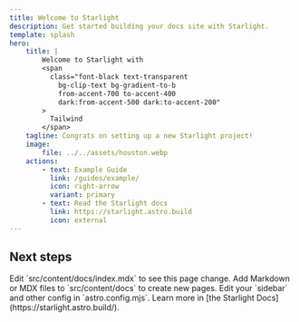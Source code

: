 ```yaml
---
title: Welcome to Starlight
description: Get started building your docs site with Starlight.
template: splash
hero:
    title: |
        Welcome to Starlight with
        <span
          class="font-black text-transparent
            bg-clip-text bg-gradient-to-b
            from-accent-700 to-accent-400
            dark:from-accent-500 dark:to-accent-200"
        >
          Tailwind
        </span>
    tagline: Congrats on setting up a new Starlight project!
    image:
        file: ../../assets/houston.webp
    actions:
        - text: Example Guide
          link: /guides/example/
          icon: right-arrow
          variant: primary
        - text: Read the Starlight docs
          link: https://starlight.astro.build
          icon: external
---
```



## Next steps

<CardGrid stagger>
    <Card title="Update content" icon="pencil">
        Edit `src/content/docs/index.mdx` to see this page change.
    </Card>
    <Card title="Add new content" icon="add-document">
        Add Markdown or MDX files to `src/content/docs` to create new pages.
    </Card>
    <Card title="Configure your site" icon="setting">
        Edit your `sidebar` and other config in `astro.config.mjs`.
    </Card>
    <Card title="Read the docs" icon="open-book">
        Learn more in [the Starlight Docs](https://starlight.astro.build/).
    </Card>
</CardGrid>
